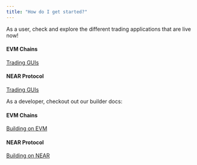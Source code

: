 ```yaml
---
title: "How do I get started?"
---
```


As a user, check and explore the different trading applications that are live now! 

#### EVM Chains

[Trading GUIs](/trade-on-orderly/trading-guis)

#### NEAR Protocol

[Trading GUIs](/trade-on-orderly/trading-guis)

As a developer, checkout out our builder docs:

#### EVM Chains

[Building on EVM](/build-on-orderly/building-on-evm)

#### NEAR Protocol

[Building on NEAR](/build-on-orderly/building-on-near)